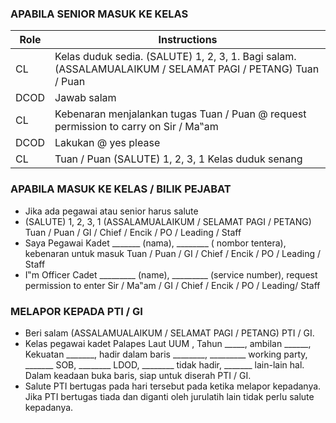 ### APABILA SENIOR MASUK KE KELAS

| Role  | Instructions                                            |
|-------|---------------------------------------------------------|
| CL    | Kelas duduk sedia. (SALUTE) 1, 2, 3, 1. Bagi salam. (ASSALAMUALAIKUM / SELAMAT PAGI / PETANG) Tuan / Puan |
| DCOD  | Jawab salam                                              |
| CL    | Kebenaran menjalankan tugas Tuan / Puan @ request permission to carry on Sir / Ma‟am |
| DCOD  | Lakukan @ yes please                                    |
| CL    | Tuan / Puan (SALUTE) 1, 2, 3, 1 Kelas duduk senang        |

### APABILA MASUK KE KELAS / BILIK PEJABAT
- Jika ada pegawai atau senior harus salute
- (SALUTE) 1, 2, 3, 1 (ASSALAMUALAIKUM / SELAMAT PAGI /
PETANG) Tuan / Puan / GI / Chief / Encik / PO / Leading / Staff
- Saya Pegawai Kadet _______ (nama), ________ ( nombor tentera),
kebenaran untuk masuk Tuan / Puan / GI / Chief / Encik / PO / Leading / Staff
- I‟m Officer Cadet _________ (name), _________ (service number), request
permission to enter Sir / Ma‟am / GI / Chief / Encik / PO / Leading/ Staff

### MELAPOR KEPADA PTI / GI
- Beri salam (ASSALAMUALAIKUM / SELAMAT PAGI / PETANG) PTI /
GI.
- Kelas pegawai kadet Palapes Laut UUM , Tahun _____, ambilan ______,
Kekuatan _______, hadir dalam baris ________, _________ working party,
_______ SOB, ________ LDOD, ________ tidak hadir, _______ lain-lain
hal. Dalam keadaan buka baris, siap untuk diserah PTI / GI.
- Salute PTI bertugas pada hari tersebut pada ketika melapor kepadanya. Jika
PTI bertugas tiada dan diganti oleh jurulatih lain tidak perlu salute kepadanya.